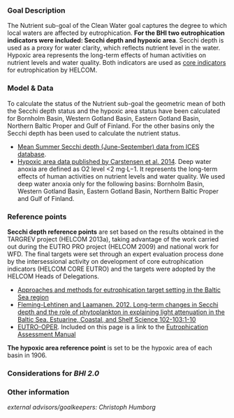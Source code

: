 ### Goal Description

The Nutrient sub-goal of the Clean Water goal captures the degree to which local waters are affected by eutrophication. **For the BHI two eutrophication indicators were included: Secchi depth and hypoxic area**. Secchi depth is used as a proxy for water clarity, which reflects nutrient level in the water. Hypoxic area represents the long-term effects of human activities on nutrient levels and water quality. Both indicators are used as [core indicators](http://www.helcom.fi/baltic-sea-trends/indicators/water-clarity) for eutrophication by HELCOM.


### Model & Data

To calculate the status of the Nutrient sub-goal the geometric mean of both the Secchi depth status and the hypoxic area status have been calculated for Bornholm Basin, Western Gotland Basin, Eastern Gotland Basin, Northern Baltic Proper and Gulf of Finland. For the other basins only the Secchi depth has been used to calculate the nutrient status.

- [Mean Summer Secchi depth (June-September) data from ICES database](http://www.ices.dk/marine-data/Pages/default.aspx).
- [Hypoxic area data published by Carstensen et al. 2014](http://www.pnas.org/content/111/15/5628.abstract). Deep water anoxia are defined as O2 level <2 mg⋅L−1. It represents the long-term effects of human activities on nutrient levels and water quality. We used deep water anoxia only for the following basins: Bornholm Basin, Western Gotland Basin, Eastern Gotland Basin, Northern Baltic Proper and Gulf of Finland.  


### Reference points

**Secchi depth reference points** are set based on the results obtained in the TARGREV project (HELCOM 2013a), taking advantage of the work carried out during the EUTRO PRO project (HELCOM 2009) and national work for WFD. The final targets were set through an expert evaluation process done by the intersessional activity on development of core eutrophication indicators (HELCOM CORE EUTRO) and the targets were adopted by the HELCOM Heads of Delegations.

- [Approaches and methods for eutrophication target setting in the Baltic Sea region](http://www.helcom.fi/Documents/Ministerial2013/Associated%20documents/Background/Eutorophication%20targets_BSEP133.pdf)
- [Fleming-Lehtinen and Laamanen. 2012. Long-term changes in Secchi depth and the role of phytoplankton in explaining light attenuation in the Baltic Sea. Estuarine, Coastal, and Shelf Science 102-103:1-10](http://www.sciencedirect.com/science/article/pii/S0272771412000418)
- [EUTRO-OPER](http://helcom.fi/helcom-at-work/projects/eutro-oper/). Included on this page is a link to the [Eutrophication Assessment Manual](http://helcom.fi/Documents/Eutrophication%20assessment%20manual.pdf)


**The hypoxic area reference point** is set to be the hypoxic area of each basin in 1906. 

### Considerations for *BHI 2.0*

### Other information

*external advisors/goalkeepers: Christoph Humborg*
